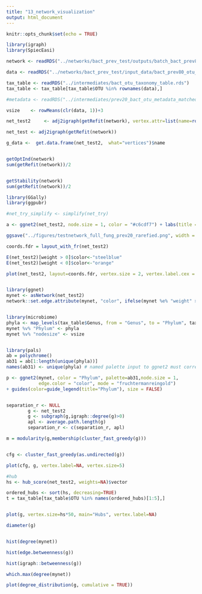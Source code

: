 ```yaml
---
title: "13_network_visualization"
output: html_document
---
```


```r
knitr::opts_chunk$set(echo = TRUE)
```

```r
library(igraph)
library(SpiecEasi)
```

```r
network <- readRDS("../networks/bact_prev_test/outputs/batch_bact_prev80.rds")

data <- readRDS("../networks/bact_prev_test/input_data/bact_prev80_otu_table.rds")

tax_table <- readRDS("../intermediates/bact_otu_taxonomy_table.rds")
tax_table <- tax_table[tax_table$OTU %in% rownames(data),]

#metadata <- readRDS("../intermediates/prev20_bact_otu_metadata_matched_up.rds")

```

```r
vsize    <- rowMeans(clr(data, 1))+3

net_test2     <- adj2igraph(getRefit(network), vertex.attr=list(name=rownames(data)))

net_test <- adj2igraph(getRefit(network))

g_data <-  get.data.frame(net_test2,  what="vertices")$name


getOptInd(network)
sum(getRefit(network))/2


getStability(network)
sum(getRefit(network))/2

```

```r
library(GGally)
library(ggpubr)

#net_try_simplify <- simplify(net_try)

a <- ggnet2(net_test2, node.size = 1, color = "#c6cdf7") + labs(title = "Bacteria OTUs, 80% prevalence", subtitle = "Batch test, lossy screening on")

ggsave("../figures/testnetwork_full_fung_prev20_rarefied.png", width = 7, height = 6)

```

```r
coords.fdr = layout_with_fr(net_test2)

E(net_test2)[weight > 0]$color<-"steelblue"
E(net_test2)[weight < 0]$color<-"orange"

plot(net_test2, layout=coords.fdr, vertex.size = 2, vertex.label.cex = 0.5)


library(ggnet)
mynet <- asNetwork(net_test2)
network::set.edge.attribute(mynet, "color", ifelse(mynet %e% "weight" > 0, "steelblue", "orange"))


library(microbiome)
phyla <- map_levels(tax_table$Genus, from = "Genus", to = "Phylum", tax_table)
mynet %v% "Phylum" <- phyla
mynet %v% "nodesize" <- vsize


library(pals)
ab = polychrome()
ab31 = ab[1:length(unique(phyla))]
names(ab31) <- unique(phyla) # named palette input to ggnet2 must correspond to phylum names!! or whatever variable desired

p <- ggnet2(mynet, color = "Phylum", palette=ab31,node.size = 1, 
            edge.color = "color", mode = "fruchtermanreingold") 
+ guides(color=guide_legend(title="Phylum"), size = FALSE)



```



```r
separation_r <- NULL
        g <- net_test2
        g <- subgraph(g,igraph::degree(g)>0)
        apl <- average.path.length(g)
        separation_r <- c(separation_r, apl)

m = modularity(g,membership(cluster_fast_greedy(g)))


cfg <- cluster_fast_greedy(as.undirected(g))

plot(cfg, g, vertex.label=NA, vertex.size=5)

```

```r
#hub 
hs <- hub_score(net_test2, weights=NA)$vector

ordered_hubs <- sort(hs, decreasing=TRUE)
t = tax_table[tax_table$OTU %in% names(ordered_hubs)[1:5],]


plot(g, vertex.size=hs*50, main="Hubs", vertex.label=NA)
```

```r
diameter(g)


hist(degree(mynet))

hist(edge.betweenness(g))

hist(igraph::betweenness(g))

which.max(degree(mynet))

plot(degree_distribution(g, cumulative = TRUE))
```










